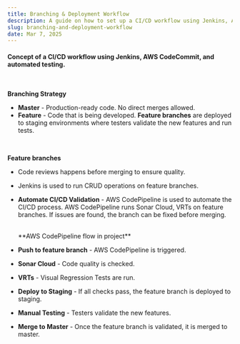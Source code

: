 ```yaml
---
title: Branching & Deployment Workflow
description: A guide on how to set up a CI/CD workflow using Jenkins, AWS CodeCommit, and automated testing.
slug: branching-and-deployment-workflow
date: Mar 7, 2025
---
```


#### Concept of a **CI/CD** workflow using Jenkins, AWS CodeCommit, and automated testing.

<br />

**Branching Strategy**

- **Master** - Production-ready code. No direct merges allowed.
- **Feature** - Code that is being developed. **Feature branches** are deployed to
  staging environments where testers validate the new features and run tests.

<br />

**Feature branches**

- Code reviews happens before merging to ensure quality.
- Jenkins is used to run CRUD operations on feature branches.
- **Automate CI/CD Validation** - AWS CodePipeline is used to automate the CI/CD process.
  AWS CodePipeline runs Sonar Cloud, VRTs on feature branches. If issues are found, the branch can be fixed before merging.

  <br />
  **AWS CodePipeline flow in project**

- **Push to feature branch** - AWS CodePipeline is triggered.
- **Sonar Cloud** - Code quality is checked.
- **VRTs** - Visual Regression Tests are run.
- **Deploy to Staging** - If all checks pass, the feature branch is deployed to staging.
- **Manual Testing** - Testers validate the new features.
- **Merge to Master** - Once the feature branch is validated, it is merged to master.
